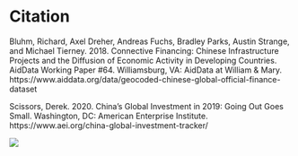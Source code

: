 # Citation

Bluhm, Richard, Axel Dreher, Andreas Fuchs, Bradley Parks, Austin Strange, and Michael Tierney. 2018. Connective Financing: Chinese Infrastructure Projects and the Diffusion of Economic Activity in Developing Countries. AidData Working Paper #64. Williamsburg, VA: AidData at William & Mary. https://www.aiddata.org/data/geocoded-chinese-global-official-finance-dataset


Scissors, Derek. 2020. China’s Global Investment in 2019: Going Out Goes Small. Washington, DC: American Enterprise Institute. https://www.aei.org/china-global-investment-tracker/

![](https://raw.githubusercontent.com/ylli18/Data-Visualization-Project/master/pic/thankyou.jpg)